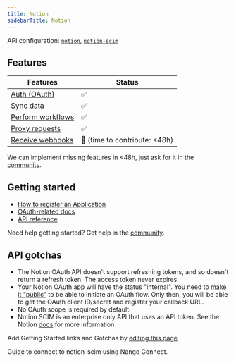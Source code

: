 ```yaml
---
title: Notion
sidebarTitle: Notion
---
```


API configuration: [`notion`](https://nango.dev/providers.yaml), [`notion-scim`](https://nango.dev/providers.yaml)

## Features

| Features | Status |
| - | - |
| [Auth (OAuth)](/guides/getting-started/authorize-an-api-from-your-app) | ✅ |
| [Sync data](/guides/getting-started/read-from-an-api) | ✅ |
| [Perform workflows](/guides/getting-started/write-to-an-api) | ✅ |
| [Proxy requests](/guides/proxy-requests-to-an-api) | ✅ |
| [Receive webhooks](/guides/receive-webhooks-from-an-api) | 🚫 (time to contribute: &lt;48h) |

<Tip>We can implement missing features in &lt;48h, just ask for it in the [community](https://nango.dev/slack).</Tip>

## Getting started

-   [How to register an Application](https://developers.notion.com/docs/authorization)
-   [OAuth-related docs](https://developers.notion.com/docs/authorization#public-integration-auth-flow-set-up)
-   [API reference](https://developers.notion.com/reference/intro)

<Tip>Need help getting started? Get help in the [community](https://nango.dev/slack).</Tip>

## API gotchas

- The Notion OAuth API doesn't support refreshing tokens, and so doesn't return a refresh token. The access token never expires.
- Your Notion OAuth app will have the status "internal". You need to [make it "public"](https://developers.notion.com/docs/authorization#how-to-make-an-integration-public) to be able to initiate an OAuth flow. Only then, you will be able to get the OAuth client ID/secret and register your callback URL.
- No OAuth scope is required by default.
- Notion SCIM is an enterprise only API that uses an API token. See the Notion [docs](https://www.notion.so/help/provision-users-and-groups-with-scim) for more information

<Note>Add Getting Started links and Gotchas by [editing this page](https://github.com/nangohq/nango/tree/master/docs-v2/integrations/all/notion.mdx)</Note>

<Card title="Connect to notion-scim" icon="link" href="/integrations/all/notion-scim/connect" horizontal>
  Guide to connect to notion-scim using Nango Connect.
</Card>
